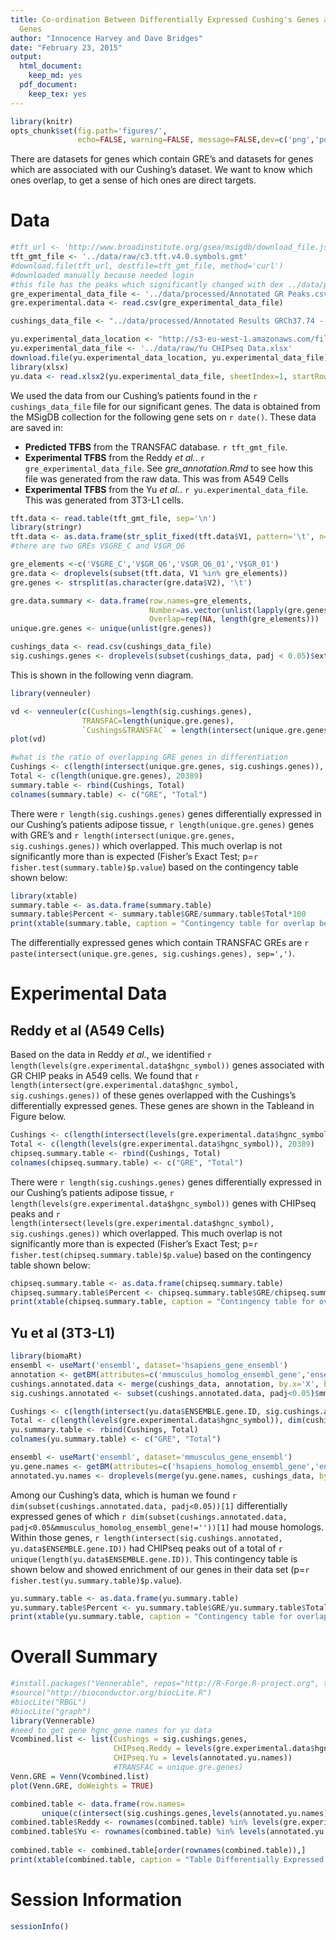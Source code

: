 ```yaml
---
title: Co-ordination Between Differentially Expressed Cushing's Genes and GRE Containing
  Genes
author: "Innocence Harvey and Dave Bridges"
date: "February 23, 2015"
output:
  html_document:
    keep_md: yes
  pdf_document:
    keep_tex: yes
---
```


```r
library(knitr)
opts_chunk$set(fig.path='figures/',
               echo=FALSE, warning=FALSE, message=FALSE,dev=c('png','pdf'))
```


There are datasets for genes which contain GRE's and datasets for genes which are associated with our Cushing's dataset.  We want to know which ones overlap, to get a sense of hich ones are direct targets.

# Data#

```r
#tft_url <- 'http://www.broadinstitute.org/gsea/msigdb/download_file.jsp?filePath=/resources/msigdb/4.0/c3.tft.v4.0.symbols.gmt'
tft_gmt_file <- '../data/raw/c3.tft.v4.0.symbols.gmt'
#download.file(tft_url, destfile=tft_gmt_file, method='curl')
#downloaded manually because needed login
#this file has the peaks which significantly changed with dex ../data/processed/Annotated GR Peaks - Significantly Changed.csv
gre_experimental_data_file <- '../data/processed/Annotated GR Peaks.csv'
gre.experimental.data <- read.csv(gre_experimental_data_file)

cushings_data_file <- "../data/processed/Annotated Results GRCh37.74 - Cushing.csv"

yu.experimental_data_location <- "http://s3-eu-west-1.amazonaws.com/files.figshare.com/404762/Dataset_S1.xls"
yu.experimental_data_file <- '../data/raw/Yu CHIPseq Data.xlsx'
download.file(yu.experimental_data_location, yu.experimental_data_file)
library(xlsx)
yu.data <- read.xlsx2(yu.experimental_data_file, sheetIndex=1, startRow=2)
```

We used the data from our Cushing's patients found in the `r cushings_data_file` file for our significant genes.  The data is obtained from the MSigDB collection for the following gene sets on `r date()`.  These data are saved in:

* **Predicted TFBS** from the TRANSFAC database.  `r tft_gmt_file`.
* **Experimental TFBS**  from the Reddy *et al.*.  `r gre_experimental_data_file`.  See *gre_annotation.Rmd* to see how this file was generated from the raw data.  This was from A549 Cells
* **Experimental TFBS** from the Yu *et al.*.  `r yu.experimental_data_file`.  This was generated from 3T3-L1 cells.

```r
tft.data <- read.table(tft_gmt_file, sep='\n')
library(stringr)
tft.data <- as.data.frame(str_split_fixed(tft.data$V1, pattern='\t', n=2))
#there are two GREs V$GRE_C and V$GR_Q6

gre_elements <-c('V$GRE_C','V$GR_Q6','V$GR_Q6_01','V$GR_01')
gre.data <- droplevels(subset(tft.data, V1 %in% gre_elements))
gre.genes <- strsplit(as.character(gre.data$V2), '\t')

gre.data.summary <- data.frame(row.names=gre_elements, 
                               Number=as.vector(unlist(lapply(gre.genes, length))),
                               Overlap=rep(NA, length(gre_elements)))
unique.gre.genes <- unique(unlist(gre.genes))

cushings_data <- read.csv(cushings_data_file)
sig.cushings.genes <- droplevels(subset(cushings_data, padj < 0.05)$external_gene_id)
```

This is shown in the following venn diagram.  

```r


library(venneuler)

vd <- venneuler(c(Cushings=length(sig.cushings.genes),
                TRANSFAC=length(unique.gre.genes),
                `Cushings&TRANSFAC` = length(intersect(unique.gre.genes, sig.cushings.genes))))
plot(vd)

#what is the ratio of overlapping GRE genes in differentiation
Cushings <- c(length(intersect(unique.gre.genes, sig.cushings.genes)), length(sig.cushings.genes))
Total <- c(length(unique.gre.genes), 20389)
summary.table <- rbind(Cushings, Total)
colnames(summary.table) <- c("GRE", "Total")
```

There were `r length(sig.cushings.genes)` genes differentially expressed in our Cushing's patients adipose tissue, `r length(unique.gre.genes)` genes with GRE's and `r length(intersect(unique.gre.genes, sig.cushings.genes))` which overlapped. This much overlap is not significantly more than is expected (Fisher's Exact Test; p=`r fisher.test(summary.table)$p.value`) based on the contingency table shown below:

```r
library(xtable)
summary.table <- as.data.frame(summary.table)
summary.table$Percent <- summary.table$GRE/summary.table$Total*100
print(xtable(summary.table, caption = "Contingency table for overlap between GRE's and Cushing's Dependent Differentially Expressed Genes", label="tab:overlap-contingency", digits=c(0,0,0,2)), type='html')
```

The differentially expressed genes which contain TRANSFAC GREs are `r paste(intersect(unique.gre.genes, sig.cushings.genes), sep=',')`.

# Experimental Data

## Reddy et al (A549 Cells)

Based on the data in Reddy *et al.*, we identified `r length(levels(gre.experimental.data$hgnc_symbol))` genes associated with GR CHIP peaks in A549 cells.  We found that `r length(intersect(gre.experimental.data$hgnc_symbol, sig.cushings.genes))` of these genes overlapped with the Cushings's differentially expressed genes.  These genes are shown in the Tableand in Figure below. 


```r
Cushings <- c(length(intersect(levels(gre.experimental.data$hgnc_symbol), sig.cushings.genes)), length(sig.cushings.genes))
Total <- c(length(levels(gre.experimental.data$hgnc_symbol)), 20389)
chipseq.summary.table <- rbind(Cushings, Total)
colnames(chipseq.summary.table) <- c("GRE", "Total")
```
There were `r length(sig.cushings.genes)` genes differentially expressed in our Cushing's patients adipose tissue, `r length(levels(gre.experimental.data$hgnc_symbol))` genes with CHIPseq peaks and `r length(intersect(levels(gre.experimental.data$hgnc_symbol), sig.cushings.genes))` which overlapped. This much overlap is not significantly more than is expected (Fisher's Exact Test; p=`r fisher.test(chipseq.summary.table)$p.value`) based on the contingency table shown below:

```r
chipseq.summary.table <- as.data.frame(chipseq.summary.table)
chipseq.summary.table$Percent <- chipseq.summary.table$GRE/chipseq.summary.table$Total*100
print(xtable(chipseq.summary.table, caption = "Contingency table for overlap between CHIPseq peaks from Reddy et al and Cushing's Dependent Differentially Expressed Genes", label="tab:overlap-contingency", digits=c(0,0,0,2)), type='html')
```

## Yu et al (3T3-L1)

```r
library(biomaRt)
ensembl <- useMart('ensembl', dataset='hsapiens_gene_ensembl')
annotation <- getBM(attributes=c('mmusculus_homolog_ensembl_gene','ensembl_gene_id'), filters='ensembl_gene_id', values=cushings_data$X, mart=ensembl)
cushings.annotated.data <- merge(cushings_data, annotation, by.x='X', by.y='ensembl_gene_id')
sig.cushings.annotated <- subset(cushings.annotated.data, padj<0.05)$mmusculus_homolog_ensembl_gene

Cushings <- c(length(intersect(yu.data$ENSEMBLE.gene.ID, sig.cushings.annotated)), length(sig.cushings.annotated))
Total <- c(length(levels(gre.experimental.data$hgnc_symbol)), dim(cushings.annotated.data)[1])
yu.summary.table <- rbind(Cushings, Total)
colnames(yu.summary.table) <- c("GRE", "Total")

ensembl <- useMart('ensembl', dataset='mmusculus_gene_ensembl')
yu.gene.names <- getBM(attributes=c('hsapiens_homolog_ensembl_gene','ensembl_gene_id'),filters='ensembl_gene_id', values=yu.data$ENSEMBLE.gene.ID, mart=ensembl)
annotated.yu.names <- droplevels(merge(yu.gene.names, cushings_data, by.x='hsapiens_homolog_ensembl_gene', by.y='X'))[,'external_gene_id']
```

Among our Cushing's data, which is human we found `r dim(subset(cushings.annotated.data, padj<0.05))[1]` differentially expressed genes of which `r dim(subset(cushings.annotated.data, padj<0.05&mmusculus_homolog_ensembl_gene!=''))[1]` had mouse homologs.  Within those genes, `r length(intersect(sig.cushings.annotated, yu.data$ENSEMBLE.gene.ID))` had CHIPseq peaks out of a total of `r unique(length(yu.data$ENSEMBLE.gene.ID))`.  This contingency table is shown below and showed enrichment of our genes in their data set (p=`r fisher.test(yu.summary.table)$p.value`).


```r
yu.summary.table <- as.data.frame(yu.summary.table)
yu.summary.table$Percent <- yu.summary.table$GRE/yu.summary.table$Total*100
print(xtable(yu.summary.table, caption = "Contingency table for overlap between CHIPseq peaks from Yu et al and Cushing's Dependent Differentially Expressed Genes", digits=c(0,0,0,2)), type='html')
```


# Overall Summary

```r
#install.packages("Vennerable", repos="http://R-Forge.R-project.org", type='source')
#source("http://bioconductor.org/biocLite.R")
#biocLite("RBGL")
#biocLite("graph")
library(Vennerable)
#need to get gene hgnc_gene names for yu data
Vcombined.list <- list(Cushings = sig.cushings.genes, 
                       CHIPseq.Reddy = levels(gre.experimental.data$hgnc_symbol), 
                       CHIPseq.Yu = levels(annotated.yu.names)) 
                       #TRANSFAC = unique.gre.genes)
Venn.GRE = Venn(Vcombined.list)
plot(Venn.GRE, doWeights = TRUE)
```

```r
combined.table <- data.frame(row.names=
       unique(c(intersect(sig.cushings.genes,levels(annotated.yu.names)), intersect(sig.cushings.genes,levels(gre.experimental.data$hgnc_symbol)))))
combined.table$Reddy <- rownames(combined.table) %in% levels(gre.experimental.data$hgnc_symbol)
combined.table$Yu <- rownames(combined.table) %in% levels(annotated.yu.names)
  
combined.table <- combined.table[order(rownames(combined.table)),]
print(xtable(combined.table, caption = "Table Differentially Expressed Genes with CHIP Peaks Identified by each Paper"), type='html')
```


# Session Information
```r
sessionInfo()
```
